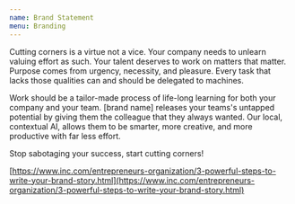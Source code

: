 ```yaml
---
name: Brand Statement
menu: Branding
---
```



Cutting corners is a virtue not a vice. Your company needs to unlearn valuing effort as such. Your talent deserves to work on matters that matter. Purpose comes from urgency, necessity, and pleasure. Every task that lacks those qualities can and should be delegated to machines.

Work should be a tailor-made process of life-long learning for both your company and your team. [brand name] releases your teams's untapped potential by giving them the colleague that they always wanted. Our local, contextual AI, allows them to be smarter, more creative, and more productive with far less effort. 

Stop sabotaging your success, start cutting corners!

[https://www.inc.com/entrepreneurs-organization/3-powerful-steps-to-write-your-brand-story.html](https://www.inc.com/entrepreneurs-organization/3-powerful-steps-to-write-your-brand-story.html)
